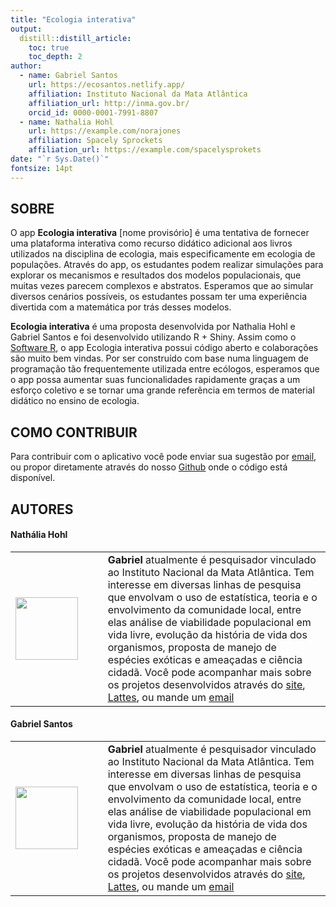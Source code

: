 ```yaml
---
title: "Ecologia interativa"
output:
  distill::distill_article:
    toc: true
    toc_depth: 2
author:
  - name: Gabriel Santos 
    url: https://ecosantos.netlify.app/
    affiliation: Instituto Nacional da Mata Atlântica
    affiliation_url: http://inma.gov.br/
    orcid_id: 0000-0001-7991-8807
  - name: Nathalia Hohl 
    url: https://example.com/norajones
    affiliation: Spacely Sprockets
    affiliation_url: https://example.com/spacelysprokets
date: "`r Sys.Date()`"
fontsize: 14pt
---
```


## SOBRE

O app **Ecologia interativa** [nome provisório] é uma tentativa de fornecer uma plataforma interativa como recurso didático adicional aos livros utilizados na disciplina de ecologia, mais especificamente em ecologia de populações. Através do app, os estudantes podem realizar simulações para explorar os mecanismos e resultados dos modelos populacionais, que muitas vezes parecem complexos e abstratos. Esperamos que ao simular diversos cenários possíveis, os estudantes possam ter uma experiência divertida com a matemática por trás desses modelos.

**Ecologia interativa** é uma proposta desenvolvida por Nathalia Hohl e Gabriel Santos e foi desenvolvido utilizando R + Shiny. Assim como o [Software R](https://cran.r-project.org/), o app Ecologia interativa possui código aberto e colaborações são muito bem vindas. Por ser construído com base numa linguagem de programação tão frequentemente utilizada entre ecólogos, esperamos que o app possa aumentar suas funcionalidades rapidamente graças a um esforço coletivo e se tornar uma grande referência em termos de material didático no ensino de ecologia.

## COMO CONTRIBUIR

Para contribuir com o aplicativo você pode enviar sua sugestão por [email](mailto:ecopopr@gmail.com), ou propor diretamente através do nosso [Github](https://github.com/ecopopr/ecopopr-app) onde o código está disponível.

## AUTORES

#### Nathália Hohl

|                                  |                                                                                                                                                                                                                                                                                                                                                                                                                                                                                                                                                                                                                            |
|---------------------|---------------------------------------------------|
| ![](Gabriel.jpeg){width="100px"} | **Gabriel** atualmente é pesquisador vinculado ao Instituto Nacional da Mata Atlântica. Tem interesse em diversas linhas de pesquisa que envolvam o uso de estatística, teoria e o envolvimento da comunidade local, entre elas análise de viabilidade populacional em vida livre, evolução da história de vida dos organismos, proposta de manejo de espécies exóticas e ameaçadas e ciência cidadã. Você pode acompanhar mais sobre os projetos desenvolvidos através do [site](https://ecosantos.netlify.app/), [Lattes](http://lattes.cnpq.br/1714610835853424), ou mande um [email](mailto:ssantos.gabriel@gmail.com) |

#### Gabriel Santos

|                                  |                                                                                                                                                                                                                                                                                                                                                                                                                                                                                                                                                                                                                            |
|---------------------|---------------------------------------------------|
| ![](Gabriel.jpeg){width="100px"} | **Gabriel** atualmente é pesquisador vinculado ao Instituto Nacional da Mata Atlântica. Tem interesse em diversas linhas de pesquisa que envolvam o uso de estatística, teoria e o envolvimento da comunidade local, entre elas análise de viabilidade populacional em vida livre, evolução da história de vida dos organismos, proposta de manejo de espécies exóticas e ameaçadas e ciência cidadã. Você pode acompanhar mais sobre os projetos desenvolvidos através do [site](https://ecosantos.netlify.app/), [Lattes](http://lattes.cnpq.br/1714610835853424), ou mande um [email](mailto:ssantos.gabriel@gmail.com) |

